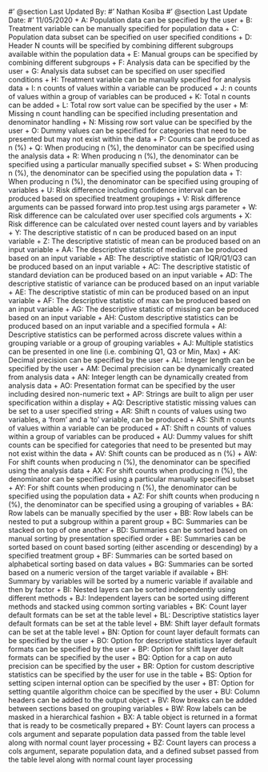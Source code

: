 #' @section Last Updated By:
#' Nathan Kosiba
#' @section Last Update Date:
#' 11/05/2020
+ A: Population data can be specified by the user
+ B: Treatment variable can be manually specified for population data
+ C: Population data subset can be specified on user specified conditions
+ D: Header N counts will be specified by combining different subgroups available within the population data
+ E: Manual groups can be specified by combining different subgroups
+ F: Analysis data can be specified by the user
+ G: Analysis data subset can be specified on user specified conditions
+ H: Treatment variable can be manually specified for analysis data
+ I: n counts of values within a variable can be produced
+ J: n counts of values within a group of variables can be produced
+ K: Total n counts can be added
+ L: Total row sort value can be specified by the user
+ M: Missing n count handling can be specified including presentation and denominator handling
+ N: Missing row sort value can be specified by the user
+ O: Dummy values can be specified for categories that need to be presented but may not exist within the data
+ P: Counts can be produced as n (%)
+ Q: When producing n (%), the denominator can be specified using the analysis data
+ R: When producing n (%), the denominator can be specified using a particular manually specified subset
+ S: When producing n (%), the denominator can be specified using the population data
+ T: When producing n (%), the denominator can be specified using grouping of variables
+ U: Risk difference including confidence interval can be produced based on specified treatment groupings
+ V: Risk difference arguments can be passed forward into prop.test using args parameter
+ W: Risk difference can be calculated over user specified cols arguments
+ X: Risk difference can be calculated over nested count layers and by variables
+ Y: The descriptive statistic of n can be produced based on an input variable
+ Z: The descriptive statistic of mean can be produced based on an input variable
+ AA: The descriptive statistic of median can be produced based on an input variable
+ AB: The descriptive statistic of IQR/Q1/Q3 can be produced based on an input variable
+ AC: The descriptive statistic of standard deviation can be produced based on an input variable
+ AD: The descriptive statistic of variance can be produced based on an input variable
+ AE: The descriptive statistic of min can be produced based on an input variable
+ AF: The descriptive statistic of max can be produced based on an input variable
+ AG: The descriptive statistic of missing can be produced based on an input variable
+ AH: Custom descriptive statistics can be produced based on an input variable and a specified formula
+ AI: Descriptive statistics can be performed across discrete values within a grouping variable or a group of grouping variables
+ AJ: Multiple statistics can be presented in one line (i.e. combining Q1, Q3 or Min, Max)
+ AK: Decimal precision can be specified by the user
+ AL: Integer length can be specified by the user
+ AM: Decimal precision can be dynamically created from analysis data
+ AN: Integer length can be dynamically created from analysis data
+ AO: Presentation format can be specified by the user including desired non-numeric text
+ AP: Strings are built to align per user specification within a display
+ AQ: Descriptive statistic missing values can be set to a user specified string
+ AR: Shift n counts of values using two variables, a 'from' and a 'to' variable, can be produced
+ AS: Shift n counts of values within a variable can be produced
+ AT: Shift n counts of values within a group of variables can be produced
+ AU: Dummy values for shift counts can be specified for categories that need to be presented but may not exist within the data
+ AV: Shift counts can be produced as n (%)
+ AW: For shift counts when producing n (%), the denominator can be specified using the analysis data
+ AX: For shift counts when producing n (%), the denominator can be specified using a particular manually specified subset
+ AY: For shift counts when producing n (%), the denominator can be specified using the population data
+ AZ: For shift counts when producing n (%), the denominator can be specified using a grouping of variables
+ BA: Row labels can be manually specified by the user
+ BB: Row labels can be nested to put a subgroup within a parent group
+ BC: Summaries can be stacked on top of one another
+ BD: Summaries can be sorted based on manual sorting by presentation specified order
+ BE: Summaries can be sorted based on count based sorting (either ascending or descending) by a specified treatment group
+ BF: Summaries can be sorted based on alphabetical sorting based on data values
+ BG: Summaries can be sorted based on a numeric version of the target variable if available
+ BH: Summary by variables will be sorted by a numeric variable if available and then by factor
+ BI: Nested layers can be sorted independently using different methods
+ BJ: Independent layers can be sorted using different methods and stacked using common sorting variables
+ BK: Count layer default formats can be set at the table level
+ BL: Descriptive statistics layer default formats can be set at the table level
+ BM: Shift layer default formats can be set at the table level
+ BN: Option for count layer default formats can be specified by the user
+ BO: Option for descriptive statistics layer default formats can be specified by the user
+ BP: Option for shift layer default formats can be specified by the user
+ BQ: Option for a cap on auto precision can be specified by the user
+ BR: Option for custom descriptive statistics can be specified by the user for use in the table
+ BS: Option for setting scipen internal option can be specified by the user
+ BT: Option for setting quantile algorithm choice can be specified by the user
+ BU: Column headers can be added to the output object
+ BV: Row breaks can be added between sections based on grouping variables
+ BW: Row labels can be masked in a hierarchical fashion
+ BX: A table object is returned in a format that is ready to be cosmetically prepared
+ BY: Count layers can process a cols argument and separate population data passed from the table level along with normal count layer processing
+ BZ: Count layers can process a cols argument, separate population data, and a defined subset passed from the table level along with normal count layer processing
